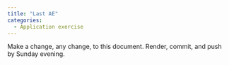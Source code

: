 ```yaml
---
title: "Last AE"
categories: 
  - Application exercise
---
```


Make a change, any change, to this document.
Render, commit, and push by Sunday evening.
